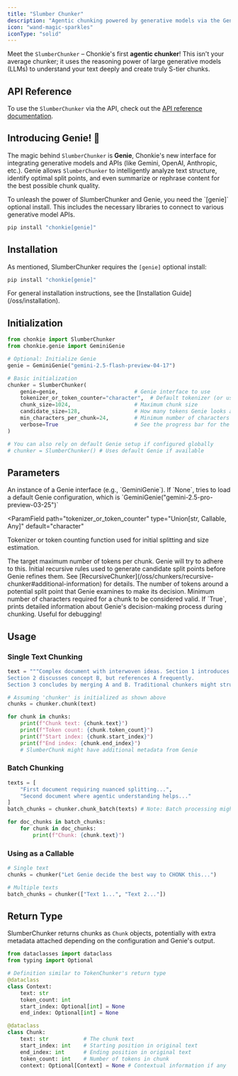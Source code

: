 ```yaml
---
title: "Slumber Chunker"
description: "Agentic chunking powered by generative models via the Genie interface"
icon: "wand-magic-sparkles"
iconType: "solid"
---
```


Meet the `SlumberChunker` – Chonkie's first **agentic chunker**! This isn't your average chunker; it uses the reasoning power of large generative models (LLMs) to understand your text deeply and create truly S-tier chunks.

## API Reference

To use the `SlumberChunker` via the API, check out the [API reference documentation](../../api-reference/slumber-chunker).

## Introducing Genie! 🧞

The magic behind `SlumberChunker` is **Genie**, Chonkie's new interface for integrating generative models and APIs (like Gemini, OpenAI, Anthropic, etc.). Genie allows `SlumberChunker` to intelligently analyze text structure, identify optimal split points, and even summarize or rephrase content for the best possible chunk quality.

<Card title="Requires [genie] Install" icon="wand-magic">
  To unleash the power of SlumberChunker and Genie, you need the `[genie]`
  optional install. This includes the necessary libraries to connect to various
  generative model APIs.
</Card>

```bash
pip install "chonkie[genie]"
```

## Installation

As mentioned, SlumberChunker requires the `[genie]` optional install:

```bash
pip install "chonkie[genie]"
```

<Info>
  For general installation instructions, see the [Installation
  Guide](/oss/installation).
</Info>

## Initialization

```python
from chonkie import SlumberChunker
from chonkie.genie import GeminiGenie

# Optional: Initialize Genie
genie = GeminiGenie("gemini-2.5-flash-preview-04-17")

# Basic initialization
chunker = SlumberChunker(
    genie=genie,                        # Genie interface to use
    tokenizer_or_token_counter="character",  # Default tokenizer (or use "gpt2", etc.)
    chunk_size=1024,                    # Maximum chunk size
    candidate_size=128,                 # How many tokens Genie looks at for potential splits
    min_characters_per_chunk=24,        # Minimum number of characters per chunk
    verbose=True                        # See the progress bar for the chunking process
)

# You can also rely on default Genie setup if configured globally
# chunker = SlumberChunker() # Uses default Genie if available
```

## Parameters

<ParamField path="genie" type="Optional[BaseGenie]" default="None">
  An instance of a Genie interface (e.g., `GeminiGenie`). If `None`, tries to
  load a default Genie configuration, which is
  `GeminiGenie("gemini-2.5-pro-preview-03-25")`
</ParamField>

<ParamField
  path="tokenizer_or_token_counter"
  type="Union[str, Callable, Any]"
  default="character"
>
  Tokenizer or token counting function used for initial splitting and size
  estimation.
</ParamField>

<ParamField path="chunk_size" type="int" default="1024">
  The target maximum number of tokens per chunk. Genie will try to adhere to
  this.
</ParamField>

<ParamField path="rules" type="RecursiveRules" default="RecursiveRules()">
  Initial recursive rules used to generate candidate split points before Genie
  refines them. See
  [RecursiveChunker](/oss/chunkers/recursive-chunker#additional-information) for
  details.
</ParamField>

<ParamField path="candidate_size" type="int" default="128">
  The number of tokens around a potential split point that Genie examines to
  make its decision.
</ParamField>

<ParamField path="min_characters_per_chunk" type="int" default="24">
  Minimum number of characters required for a chunk to be considered valid.
</ParamField>

<ParamField path="verbose" type="bool" default="True">
  If `True`, prints detailed information about Genie's decision-making process
  during chunking. Useful for debugging!
</ParamField>

## Usage

### Single Text Chunking

```python
text = """Complex document with interwoven ideas. Section 1 introduces concept A.
Section 2 discusses concept B, but references A frequently.
Section 3 concludes by merging A and B. Traditional chunkers might struggle here."""

# Assuming 'chunker' is initialized as shown above
chunks = chunker.chunk(text)

for chunk in chunks:
    print(f"Chunk text: {chunk.text}")
    print(f"Token count: {chunk.token_count}")
    print(f"Start index: {chunk.start_index}")
    print(f"End index: {chunk.end_index}")
    # SlumberChunk might have additional metadata from Genie
```

### Batch Chunking

```python
texts = [
    "First document requiring nuanced splitting...",
    "Second document where agentic understanding helps..."
]
batch_chunks = chunker.chunk_batch(texts) # Note: Batch processing might be slower due to LLM calls

for doc_chunks in batch_chunks:
    for chunk in doc_chunks:
        print(f"Chunk: {chunk.text}")
```

### Using as a Callable

```python
# Single text
chunks = chunker("Let Genie decide the best way to CHONK this...")

# Multiple texts
batch_chunks = chunker(["Text 1...", "Text 2..."])
```

## Return Type

SlumberChunker returns chunks as `Chunk` objects, potentially with extra metadata attached depending on the configuration and Genie's output.

```python
from dataclasses import dataclass
from typing import Optional

# Definition similar to TokenChunker's return type
@dataclass
class Context:
    text: str
    token_count: int
    start_index: Optional[int] = None
    end_index: Optional[int] = None

@dataclass
class Chunk:
    text: str           # The chunk text
    start_index: int    # Starting position in original text
    end_index: int      # Ending position in original text
    token_count: int    # Number of tokens in chunk
    context: Optional[Context] = None # Contextual information if any
```
